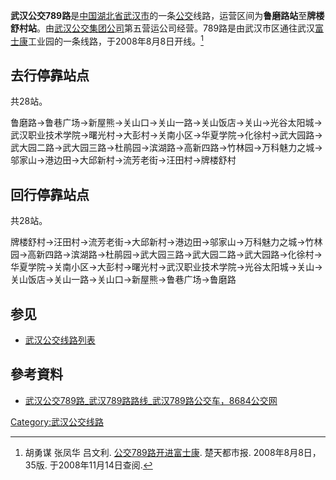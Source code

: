 
'''武汉公交789路'''是[[中国|中国]][[湖北省|湖北省]][[武汉市|武汉市]]的一条[[公交|公交]]线路，运营区间为'''鲁磨路站'''至'''牌楼舒村站'''。由[[武汉公交集团公司|武汉公交集团公司]]第五营运公司经营。789路是由武汉市区通往武汉[[富士康|富士康]]工业园的一条线路，于2008年8月8日开线。<ref>胡勇谋 张凤华 吕文利. [http://ctdsb.cnhubei.com/HTML/ctdsb/20080808/ctdsb446110.html 公交789路开进富士康]{{dead link|date=2018年3月 |bot=InternetArchiveBot |fix-attempted=yes }}. 楚天都市报. 2008年8月8日，35版. 于2008年11月14日查阅.</ref>

== 去行停靠站点 ==
共28站。

鲁磨路→鲁巷广场→新屋熊→关山口→关山一路→关山饭店→关山→光谷太阳城→武汉职业技术学院→曙光村→大彭村→关南小区→华夏学院→化徐村→武大园路→武大园二路→武大园三路→杜鹃园→滨湖路→高新四路→竹林园→万科魅力之城→邬家山→港边田→大邱新村→流芳老街→汪田村→牌楼舒村

== 回行停靠站点 ==
共28站。

牌楼舒村→汪田村→流芳老街→大邱新村→港边田→邬家山→万科魅力之城→竹林园→高新四路→滨湖路→杜鹃园→武大园三路→武大园二路→武大园路→化徐村→华夏学院→关南小区→大彭村→曙光村→武汉职业技术学院→光谷太阳城→关山→关山饭店→关山一路→关山口→新屋熊→鲁巷广场→鲁磨路

== 参见 ==
*[[武汉公交线路列表|武汉公交线路列表]]

==參考資料==
<div class="references-small">
<references />
*[http://wuhan.8684.cn/x_f27aa8a5 武汉公交789路_武汉789路路线_武汉789路公交车，8684公交网] {{Wayback|url=http://wuhan.8684.cn/x_f27aa8a5 |date=20201205115942 }}
</div>

[[Category:武汉公交线路|Category:武汉公交线路]]